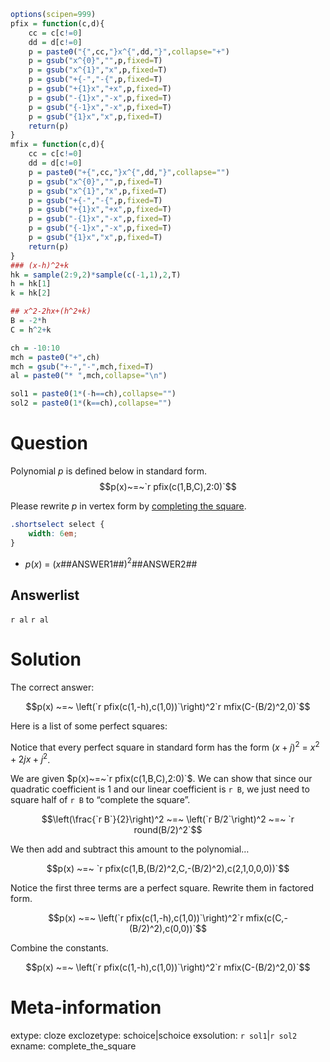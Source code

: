 ```r
options(scipen=999)
pfix = function(c,d){
    cc = c[c!=0]
    dd = d[c!=0]
    p = paste0("{",cc,"}x^{",dd,"}",collapse="+")
    p = gsub("x^{0}","",p,fixed=T)
    p = gsub("x^{1}","x",p,fixed=T)
    p = gsub("+{-","-{",p,fixed=T)
    p = gsub("+{1}x","+x",p,fixed=T)
    p = gsub("-{1}x","-x",p,fixed=T)
    p = gsub("{-1}x","-x",p,fixed=T)
    p = gsub("{1}x","x",p,fixed=T)
    return(p)
}
mfix = function(c,d){
    cc = c[c!=0]
    dd = d[c!=0]
    p = paste0("+{",cc,"}x^{",dd,"}",collapse="")
    p = gsub("x^{0}","",p,fixed=T)
    p = gsub("x^{1}","x",p,fixed=T)
    p = gsub("+{-","-{",p,fixed=T)
    p = gsub("+{1}x","+x",p,fixed=T)
    p = gsub("-{1}x","-x",p,fixed=T)
    p = gsub("{-1}x","-x",p,fixed=T)
    p = gsub("{1}x","x",p,fixed=T)
    return(p)
}
### (x-h)^2+k
hk = sample(2:9,2)*sample(c(-1,1),2,T)
h = hk[1]
k = hk[2]

## x^2-2hx+(h^2+k)
B = -2*h
C = h^2+k

ch = -10:10
mch = paste0("+",ch)
mch = gsub("+-","-",mch,fixed=T)
al = paste0("* ",mch,collapse="\n")

sol1 = paste0(1*(-h==ch),collapse="")
sol2 = paste0(1*(k==ch),collapse="")


```

Question
========

Polynomial $p$ is defined below in standard form.
$$p(x)~=~`r pfix(c(1,B,C),2:0)`$$

Please rewrite $p$ in vertex form by [completing the square](https://en.wikipedia.org/wiki/Completing_the_square).

```css
.shortselect select {
    width: 6em;
}
```

<div class="shortselect">

* $p(x)~=~(x$##ANSWER1##$)^2$##ANSWER2##

</div>

Answerlist
-------

`r al`
`r al`


Solution
========

The correct answer:

$$p(x) ~=~ \left(`r pfix(c(1,-h),c(1,0))`\right)^2`r mfix(C-(B/2)^2,0)`$$

Here is a list of some perfect squares:

\begin{align*}
(x-5)^2 ~&=~ x^2-10x+25 \\
(x-4)^2 ~&=~ x^2-8x+16 \\
(x-3)^2 ~&=~ x^2-6x+9 \\
(x-2)^2 ~&=~ x^2-4x+4 \\
(x-1)^2 ~&=~ x^2-2x+1 \\
(x+1)^2 ~&=~ x^2+2x+1 \\
(x+2)^2 ~&=~ x^2+4x+4 \\
(x+3)^2 ~&=~ x^2+6x+9 \\
(x+4)^2 ~&=~ x^2+8x+16 \\
(x+5)^2 ~&=~ x^2+10x+25 
\end{align*}

Notice that every perfect square in standard form has the form $(x+j)^2~=~x^2+2jx+j^2$. 

We are given $p(x)~=~`r pfix(c(1,B,C),2:0)`$. We can show that since our quadratic coefficient is 1 and our linear coefficient is `r B`, we just need to square half of `r B` to "complete the square".

$$\left(\frac{`r B`}{2}\right)^2 ~=~ \left(`r B/2`\right)^2 ~=~ `r round(B/2)^2`$$

We then add and subtract this amount to the polynomial...

$$p(x) ~=~ `r pfix(c(1,B,(B/2)^2,C,-(B/2)^2),c(2,1,0,0,0))`$$

Notice the first three terms are a perfect square. Rewrite them in factored form.

$$p(x) ~=~ \left(`r pfix(c(1,-h),c(1,0))`\right)^2`r mfix(c(C,-(B/2)^2),c(0,0))`$$

Combine the constants.

$$p(x) ~=~ \left(`r pfix(c(1,-h),c(1,0))`\right)^2`r mfix(C-(B/2)^2,0)`$$


Meta-information
============
extype: cloze
exclozetype: schoice|schoice
exsolution: `r sol1`|`r sol2`
exname: complete_the_square